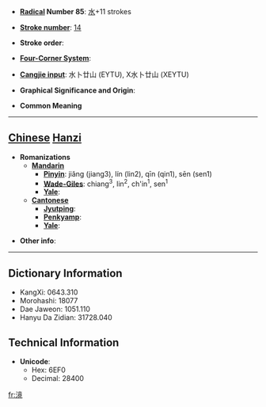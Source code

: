 * '''[[Wiktionary:Chinese radical index| Radical]] Number 85''': [[Wiktionary:Chinese radical index 水|水]]+11 strokes

* '''[[Wiktionary:Chinese total strokes index|Stroke number]]''': [[Wiktionary:Chinese total strokes index 14|14]]

* '''Stroke order''': 

* '''[[Wiktionary:Chinese four corner index|Four-Corner System]]''': 

* '''[[Wiktionary:Chinese Cangjie index|Cangjie input]]''': 水卜廿山 (EYTU), X水卜廿山 (XEYTU)

* '''Graphical Significance and Origin''': 

* '''Common Meaning'''

----

== [[Chinese]] [[Hanzi]] ==

* '''Romanizations'''
** '''[[Mandarin]]'''
*** '''[[Pinyin]]''': jiǎng (jiang3), lín (lin2), qīn (qin1), sēn (sen1)
*** '''[[Wade-Giles]]''': chiang<sup>3</sup>, lin<sup>2</sup>, ch'in<sup>1</sup>, sen<sup>1</sup>
*** '''[[Yale]]''': 
** '''[[Cantonese]]'''
*** '''[[Jyutping]]''':
*** '''[[Penkyamp]]''': 
*** '''[[Yale]]''': 

* '''Other info''': 

----

== Dictionary Information ==

* KangXi: 0643.310
* Morohashi: 18077
* Dae Jaweon: 1051.110
* Hanyu Da Zidian: 31728.040

== Technical Information ==

* '''Unicode''':
** Hex: 6EF0
** Decimal: 28400

[[fr:滰]]